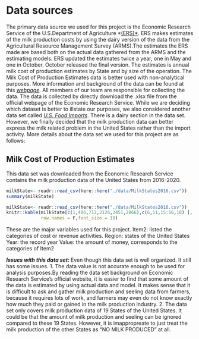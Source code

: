 # Data sources



The primary data source we used for this project is the Economic Research Service of 
the U.S.Department of Agriculture *[(ERS)*](https://www.usda.gov/). ERS makes estimates
of the milk production costs by using the dairy version of the data from the
Agricultural Resource Management Survey (ARMS).The estimates the ERS made are based both
on the actual data gathered from the ARMS and the estimating models. ERS updated the 
estimates twice a year, one in May and one in October. October released the final version.
The estimates is annual milk cost of production estimates by State and by size of the 
operation. The Milk Cost of Production Estimates data is better used with non-analytical
purposes. More information and background of the data can be found at this 
[*webpage*](https://www.ers.usda.gov/data-products/milk-cost-of-production-estimates/methods/).
All members of our team are responsible for collecting the data. The data is collected by 
directly download the .xlsx file from the official webpage of  the Economic Research Service. 
While we are deciding which dataset is better to illstate our purposes, we also considered 
another data set called [*U.S. Food Imports*](https://www.ers.usda.gov/data-products/us-food-imports/us-food-imports/#All%20tables%20in%20one%20file). There is a dairy section 
in the data set. However, we finally decided that the milk production data can better 
express the milk related problem in the United States rather than the import activity. 
More details about the data set we used for this project are as follows:


## Milk Cost of Production Estimates
This data set was downloaded from the Economic Research Service contains the milk production data of the United States from 2016-2020.

```r
milkState<- readr::read_csv(here::here("./data/MilkStates2016.csv"))
summary(milkState)
```




```r
milkState<- readr::read_csv(here::here("./data/MilkStates2016.csv"))
knitr::kable(milkState[c(1,406,712,2126,2451,2866),c(6,11,15:16,18) ], caption = "Major variables used",
             row.names = F,font_size = 10)
```
These are the major variables used for this project.
Item2: listed the categories of cost or revenue activities.
Region: states of the United States
Year: the record year
Value: the amount of money, corresponds to the categories of Item2


***Issues with this data set: ***
Even though this data set is well organized. It still has some issues.
1. The data value is not accurate enough to be used for analysis purposes.By reading the data 
set background on Economic Research Service's official website, it is easier to find that some 
amount of the data is estimated by using actual data and model. It makes sense that it is 
difficult to ask and gather milk production and seeling data from farmers, because it requires
lots of work, and farmers may even do not know exactly how much they paid or gained in the milk 
production industry.
2. The data set only covers milk production data of 19 States of the United States. It could be 
that the amount of milk production and seeling can be ignored compared to these 19 States. 
However, it is imappropreate to just treat the milk production of the other States as 
"NO MILK PRODUCED" at all. 